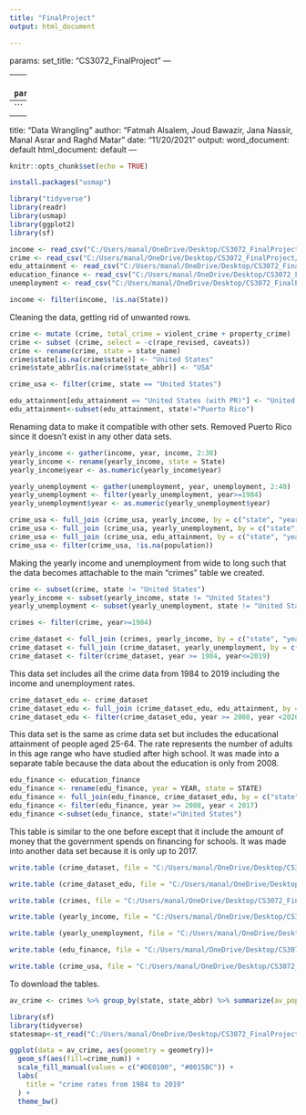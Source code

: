 ```yaml
---
title: "FinalProject"
output: html_document

---
```

params: 
    set_title: "CS3072_FinalProject"
---

---
title: `r params$set_title`
---
```

---
title: "Data Wrangling"
author: "Fatmah Alsalem, Joud Bawazir, Jana Nassir, Manal Asrar and Raghd Matar"
date: "11/20/2021"
output:
  word_document: default
  html_document: default
---

```r
knitr::opts_chunk$set(echo = TRUE)
```

```r
install.packages("usmap")
```


```r
library("tidyverse")
library(readr)
library(usmap)
library(ggplot2)
library(sf)
```

```r
income <- read_csv("C:/Users/manal/OneDrive/Desktop/CS3072_FinalProject/Datasets/datasets/income.csv")
crime <- read_csv("C:/Users/manal/OneDrive/Desktop/CS3072_FinalProject/Datasets/datasets/crime.csv")
edu_attainment <- read_csv("C:/Users/manal/OneDrive/Desktop/CS3072_FinalProject/Datasets/datasets/edu_attainment.csv")
education_finance <- read_csv("C:/Users/manal/OneDrive/Desktop/CS3072_FinalProject/Datasets/datasets/education_finance.csv")
unemployment <- read_csv("C:/Users/manal/OneDrive/Desktop/CS3072_FinalProject/Datasets/datasets/unemployment.csv")
```

```r
income <- filter(income, !is.na(State))
```
Cleaning the data, getting rid of unwanted rows.

```r
crime <- mutate (crime, total_crime = violent_crime + property_crime)
crime <- subset (crime, select = -c(rape_revised, caveats))
crime <- rename(crime, state = state_name)
crime$state[is.na(crime$state)] <- "United States"
crime$state_abbr[is.na(crime$state_abbr)] <- "USA"
```

```r
crime_usa <- filter(crime, state == "United States")
```


```r
edu_attainment[edu_attainment == "United States (with PR)"] <- "United States"
edu_attainment<-subset(edu_attainment, state!="Puerto Rico")
```

Renaming data to make it compatible with other sets. Removed Puerto Rico since it doesn't exist in any other data sets.

```r
yearly_income <- gather(income, year, income, 2:38) 
yearly_income <- rename(yearly_income, state = State)
yearly_income$year <- as.numeric(yearly_income$year)
```

```r
yearly_unemployment <- gather(unemployment, year, unemployment, 2:40)
yearly_unemployment <- filter(yearly_unemployment, year>=1984)
yearly_unemployment$year <- as.numeric(yearly_unemployment$year)
```

```r
crime_usa <- full_join (crime_usa, yearly_income, by = c("state", "year"))
crime_usa <- full_join (crime_usa, yearly_unemployment, by = c("state", "year"))
crime_usa <- full_join (crime_usa, edu_attainment, by = c("state", "year"))
crime_usa <- filter(crime_usa, !is.na(population))
```

Making the yearly income and unemployment from wide to long such that the data becomes attachable to the main "crimes" table we created. 
```r
crime <- subset(crime, state != "United States")
yearly_income <- subset(yearly_income, state != "United States")
yearly_unemployment <- subset(yearly_unemployment, state != "United States")
```

```r
crimes <- filter(crime, year>=1984)
```


```r
crime_dataset <- full_join (crimes, yearly_income, by = c("state", "year"))
crime_dataset <- full_join (crime_dataset, yearly_unemployment, by = c("state", "year"))
crime_dataset <- filter(crime_dataset, year >= 1984, year<=2019)
```

This data set includes all the crime data from 1984 to 2019 including the income and unemployment rates.

```r
crime_dataset_edu <- crime_dataset
crime_dataset_edu <- full_join (crime_dataset_edu, edu_attainment, by = c("state", "year"))
crime_dataset_edu <- filter(crime_dataset_edu, year >= 2008, year <2020)
```

This data set is the same as crime data set but includes the educational attainment of people aged 25-64. The rate represents the number of adults in this age range who have studied after high school. It was made into a separate table because the data about the education is only from 2008.

```r
edu_finance <- education_finance
edu_finance <- rename(edu_finance, year = YEAR, state = STATE)
edu_finance <- full_join(edu_finance, crime_dataset_edu, by = c("state", "year"))
edu_finance <- filter(edu_finance, year >= 2008, year < 2017)
edu_finance <-subset(edu_finance, state!="United States")
```


This table is similar to the one before except that it include the amount of money that the government spends on financing for schools. It was made into another data set because it is only up to 2017. 






```r
write.table (crime_dataset, file = "C:/Users/manal/OneDrive/Desktop/CS3072_FinalProject/Datasets/datasets/MODIFIED/unemployment.csv", row.names = F, sep = ",")

write.table (crime_dataset_edu, file = "C:/Users/manal/OneDrive/Desktop/CS3072_FinalProject/Datasets/datasets/MODIFIED/crime_dataset_edu.csv", row.names = F, sep = ",")

write.table (crimes, file = "C:/Users/manal/OneDrive/Desktop/CS3072_FinalProject/Datasets/datasets/MODIFIED/crimes.csv", row.names = F, sep = ",")

write.table (yearly_income, file = "C:/Users/manal/OneDrive/Desktop/CS3072_FinalProject/Datasets/datasets/MODIFIED/yearly_income.csv", row.names = F, sep = ",")

write.table (yearly_unemployment, file = "C:/Users/manal/OneDrive/Desktop/CS3072_FinalProject/Datasets/datasets/MODIFIED/yearly_unemployment.csv", row.names = F, sep = ",")

write.table (edu_finance, file = "C:/Users/manal/OneDrive/Desktop/CS3072_FinalProject/Datasets/datasets/MODIFIED/edu_finance.csv", row.names = F, sep = ",")

write.table (crime_usa, file = "C:/Users/manal/OneDrive/Desktop/CS3072_FinalProject/Datasets/datasets/MODIFIED/crime_usa.csv", row.names = F, sep = ",")
```

To download the tables. 

```r
av_crime <- crimes %>% group_by(state, state_abbr) %>% summarize(av_population = mean(population), crime_num = mean(total_crime), crime_rate = (crime_num/av_population)*100, pcrime = mean(property_crime), pcrime_rate = (pcrime/ av_population)*100, vcrime = mean(violent_crime), vcrime_rate = (vcrime/av_population)*100)

```
```r
library(sf)
library(tidyverse)
statesmap<-st_read("C:/Users/manal/OneDrive/Desktop/CS3072_FinalProject/Datasets/datasets/state_map.shp")


```

```r
ggplot(data = av_crime, aes(geometry = geometry))+
  geom_sf(aes(fill=crime_num)) +
  scale_fill_manual(values = c("#DE0100", "#0015BC")) +
  labs(
    title = "crime rates from 1984 to 2019"
  ) +
  theme_bw()

```